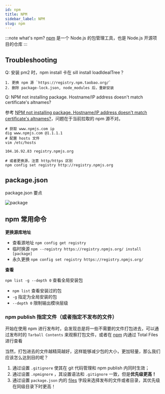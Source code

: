```yaml
---
id: npm
title: NPM
sidebar_label: NPM
slug: npm
---
```



:::note what's npm?
[npm](https://www.npmjs.com/about) 是一个 Node.js 的包管理工具，也是 Node.js 开源项目的仓库
:::

## Troubleshooting


<HighlightWithText>Q: 安装 pm2 时，npm install 卡在 sill install loadIdealTree？</HighlightWithText>

<!-- -->

```
1. 更换 npm 源 `https://registry.npm.taobao.org/`
2. 删除 package-lock.json, node_modules 后，重新安装
```

<HighlightWithText>Q: NPM not installing package. Hostname/IP address doesn't match certificate's altnames?</HighlightWithText>

<!-- -->

参考 [NPM not installing package. Hostname/IP address doesn't match certificate's altnames?](https://stackoverflow.com/questions/52128212/npm-not-installing-package-hostname-ip-address-doesnt-match-certificates-altn)，问题在于当前拉取的 npm 源不对。

```shell
# 获取 www.npmjs.com ip
dig www.npmjs.com @1.1.1.1
# 配置 hosts 文件
vim /etc/hosts

104.16.92.83 registry.npmjs.org

# 或者更换源，注意 http/https 区别
npm config set registry http://registry.npmjs.org
```


## package.json

package.json 要点


![package](/img/server/package.json.png)

## npm 常用命令

**更换源库地址**

- 查看源地址 `npm config get registry`
- 临时换源 `npm --registry https://registry.npmjs.org/ install [package]`
- 永久更换  `npm config set registry https://registry.npmjs.org/`


**查看**

`npm list -g --depth 0` 查看全局安装包

- `npm list` 查看安装过的包
- `-g` 指定为全局安装的包
- `--depth 0` 限制输出模块层级


### npm publish 指定文件（或者指定不发布的文件）

开始在使用 npm 进行发布时，会发现总是将一些不需要的文件打包进去，可以通过发布时的 `Tarball Contents` 来观察打包文件，或者在 [npm](https://www.npmjs.com/) 内通过 Total Files 进行查看

当然，打包进去的文件越精简越好，这样能够减少包的大小，更加轻量，那么我们应该怎么达到目的呢？

1. 通过设置 `.gitignore` 使其在 git 代码管理和 npm publish 内同时生效；
2. 通过设置 `.npmignore` ，其设置语法和 `.gitignore` 一致，但是**优先级更高！**
3. 通过设置 `package.json` 内的 [files](https://docs.npmjs.com/cli/v7/configuring-npm/package-json#files) 字段来选择发布的文件或者目录，其优先级在同级目录下时更高！

